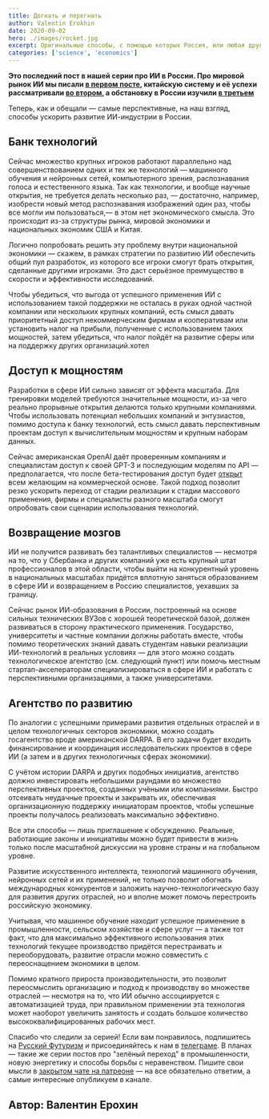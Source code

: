 ```yaml
---
title: Догнать и перегнать
author: Valentin Erokhin
date: 2020-09-02
hero: ./images/rocket.jpg
excerpt: Оригинальные способы, с помощью которых Россия, или любая другая страна, может выйти на конкурентный уровень в гонке искусственного интеллекта
categories: ['science', 'economics']
---
```


**Это последний пост в нашей серии про ИИ в России. Про мировой рынок ИИ мы писали [в первом посте](https://rufuture.com/novoe-elektrichestvo), китайскую систему и её успехи рассматривали [во втором](https://rufuture.com/pobedit-li-kitaj-v-gonke-ii), а обстановку в России изучили [в третьем](https://rufuture.com/rossiya-v-novoj-kosmicheskoj-gonke)**

Теперь, как и обещали — самые перспективные, на наш взгляд, способы ускорить развитие ИИ-индустрии в России.

## Банк технологий 

Сейчас множество крупных игроков работают параллельно над совершенствованием одних и тех же технологий — машинного обучения и нейронных сетей, компьютерного зрения, распознавания голоса и естественного языка. Так как технологии, и вообще научные открытия, не требуется делать несколько раз, — достаточно, например, изобрести новый метод распознавания изображений один раз, чтобы все могли им пользоваться,— в этом нет экономического смысла. Это происходит из-за структуры рынка, мировой экономики и национальных экономик США и Китая.

Логично попробовать решить эту проблему внутри национальной экономики — скажем, в рамках стратегии по развитию ИИ обеспечить общий пул разработок, из которого все игроки смогут брать открытия, сделанные другими игроками. Это даст серьёзное преимущество в скорости и эффективности исследований. 

Чтобы убедиться, что выгода от успешного применения ИИ с использованием такой поддержки не осталась в руках одной частной компании или нескольких крупных компаний, есть смысл давать приоритетный доступ некоммерческим фирмам и кооперативам или установить налог на прибыли, полученные с использованием таких мощностей, затем убедиться, что налог пойдёт на развитие сферы или на поддержку других организаций.хотел

## Доступ к мощностям 

Разработки в сфере ИИ сильно зависят от эффекта масштаба. Для тренировки моделей требуются значительные мощности, из-за чего реально прорывные открытия делаются только крупными компаниями. Чтобы использовать потенциал небольших компаний и энтузиастов, помимо доступа к банку технологий, есть смысл давать перспективным проектам доступ к вычислительным мощностям и крупным наборам данных. 

Сейчас американская OpenAI даёт проверенным компаниям и специалистам доступ к своей GPT-3 и последующим моделям по API — предполагается, что после бета-тестирования доступ будет [открыт](https://openai.com/blog/openai-api/) всем желающим на коммерческой основе. Такой подход позволит резко ускорить переход от стадии реализации к стадии массового применения, фирмы и специалисты разного масштаба смогут опробовать свои сценарии использования технологий.

## Возвращение мозгов 

ИИ не получится развивать без талантливых специалистов — несмотря на то, что у Сбербанка и других компаний уже есть крупный штат профессионалов в этой области, чтобы выйти на конкурентный уровень в национальных масштабах придётся вплотную заняться образованием в сфере ИИ и возвращением в Россию специалистов, уехавших за границу. 

Сейчас рынок ИИ-образования в России, построенный на основе сильных технических ВУЗов с хорошей теоретической базой, должен развиваться в сторону практического применения. Государство, университеты и частные компании должны работать вместе, чтобы помимо теоретических знаний давать студентам навыки реализации ИИ-технологий в реальных условиях — для этого можно создать технологическое агентство (см. следующий пункт) или помочь местным стартап-акселераторам специализироваться в сфере ИИ и работать с перспективными организациями, а также университетами.

## Агентство по развитию  

По аналогии с успешными примерами развития отдельных отраслей и в целом технологичных секторов экономики, можно создать госагентство вроде американской DARPA. В его задачи будет входить финансирование и координация исследовательских проектов в сфере ИИ (а затем и в других технологичных сферах экономики). 

С учётом истории DARPA и других подобных инициатив, агентство должно инвестировать небольшими раундами во множество перспективных проектов, созданных учёными или компаниями. Быстро отсеивать неудачные проекты и закрывать их, обеспечивая организационную поддержку инициаторам проектов, чтобы успешные проекты получалось реализовать максимально эффективно.

Все эти способы — лишь приглашение к обсуждению. Реальные, работающие законы и инициативы можно будет привести в жизнь только после масштабной дискуссии на уровне страны и на глобальном уровне. 

Развитие искусственного интеллекта, технологий машинного обучения, нейронных сетей и их применений, не только позволит обогнать международных конкурентов и заложить научно-технологическую базу для развития других отраслей, но и вполне может помочь перестроить российскую экономику.

Учитывая, что машинное обучение находит успешное применение в промышленности, сельском хозяйстве и сфере услуг — а также тот факт, что для максимально эффективного использования этих технологий текущее производство придётся перестраивать и переоборудовать, развитие отрасли можно совместить с переоснащением экономики в целом.

Помимо кратного прироста производительности, это позволит переосмыслить организацию и подход к производству во множестве отраслей — несмотря на то, что ИИ обычно ассоциируется с автоматизацией труда, при правильном применении эта технология может наоборот увеличить занятость и создать большое количество высококвалифицированных рабочих мест.

Спасибо что следили за серией! 
Если вам понравилось, подпишитесь на [Русский Футуризм](https://www.patreon.com/redzion) и присоединяйтесь к нам в [телеграме](https://t.me/rufuturism). 
В планах — такие же серии постов про "зелёный переход" в промышленности, новую энергетику и способы борьбы с неравенством. Пишите свои мысли в [закрытом чате на патреоне](https://www.patreon.com/redzion) — на все обязательно ответим, а самые интересные опубликуем в канале.

## Автор: Валентин Ерохин